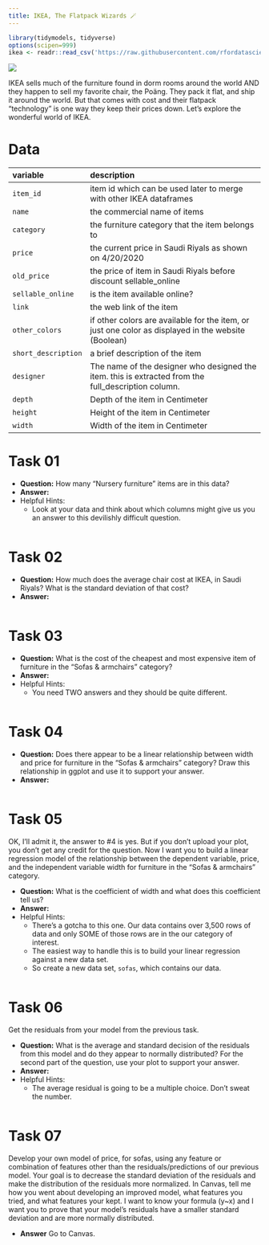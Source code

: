 ```yaml
---
title: IKEA, The Flatpack Wizards 🪄
---
```



```r
library(tidymodels, tidyverse)
options(scipen=999)
ikea <- readr::read_csv('https://raw.githubusercontent.com/rfordatascience/tidytuesday/main/data/2020/2020-11-03/ikea.csv')

```


![](https://camo.githubusercontent.com/104f5fbc4bc9adafe09600e6e8fccd29e263757d59659be6f67c695992205963/68747470733a2f2f6669766574686972747965696768742e636f6d2f77702d636f6e74656e742f75706c6f6164732f323031362f31302f61705f3131343333343830383135342e6a70673f773d353735)

IKEA sells much of the furniture found in dorm rooms around the world AND they
happen to sell my favorite chair, the Poäng. They pack it flat, and ship it
around the world. But that comes with cost and their flatpack "technology" is
one way they keep their prices down. Let's explore the wonderful world of IKEA.



# Data

| variable            | description                                                                                         |
|:--------------------|:----------------------------------------------------------------------------------------------------|
| `item_id`           | item id which can be used later to merge with other IKEA dataframes                                 |
| `name`              | the commercial name of items                                                                        |
| `category`          | the furniture category that the item belongs to                                                     |
| `price`             | the current price in Saudi Riyals as shown on 4/20/2020                                             |
| `old_price`         | the price of item in Saudi Riyals before discount sellable_online                                   |
| `sellable_online`   | is the item available online?                                                                       | 
| `link`              | the web link of the item                                                                            |
| `other_colors`      | if other colors are available for the item, or just one color as displayed in the website (Boolean) |
| `short_description` | a brief description of the item                                                                     |
| `designer`          | The name of the designer who designed the item. this is extracted from the full_description column. |
| `depth`             | Depth of the item in Centimeter                                                                     |
| `height`            | Height of the item in Centimeter                                                                    |
| `width`             | Width of the item in Centimeter                                                                     |



# Task 01

- **Question:** How many "Nursery furniture" items are in this data?
- **Answer:** 
- Helpful Hints:
    - Look at your data and think about which columns might give us you an
      answer to this devilishly difficult question.

```r




```



# Task 02

- **Question:** How much does the average chair cost at IKEA, in Saudi Riyals? What is the standard deviation of that cost?
- **Answer:** 
    
```r


```



# Task 03

- **Question:** What is the cost of the cheapest and most expensive item of
  furniture in the "Sofas & armchairs" category?
- **Answer:** 
- Helpful Hints:
    - You need TWO answers and they should be quite different.

```r


```



# Task 04

- **Question:** Does there appear to be a linear relationship between width and
  price for furniture in the "Sofas & armchairs" category? Draw this
  relationship in ggplot and use it to support your answer.
- **Answer:** 

```r



```



# Task 05

OK, I'll admit it, the answer to #4 is yes. But if you don't upload your plot,
you don't get any credit for the question. Now I want you to build a linear
regression model of the relationship between the dependent variable, price, and
the independent variable width for furniture in the "Sofas & armchairs"
category.

- **Question:** What is the coefficient of width and what does this coefficient tell us?
- **Answer:** 
- Helpful Hints:
    - There's a gotcha to this one. Our data contains over 3,500 rows of data
      and only SOME of those rows are in the our category of interest.
    - The easiest way to handle this is to build your linear regression against
      a new data set.
    - So create a new data set, `sofas`, which contains our data.

```r


```


# Task 06

Get the residuals from your model from the previous task.

- **Question:** What is the average and standard decision of the residuals from
  this model and do they appear to normally distributed? For the second part of
  the question, use your plot to support your answer.
- **Answer:** 
- Helpful Hints:
  - The average residual is going to be a multiple choice. Don't sweat the
    number.

```r



```



# Task 07

Develop your own model of price, for sofas, using any feature or combination of
features other than the residuals/predictions of our previous model. Your goal
is to decrease the standard deviation of the residuals and make the distribution
of the residuals more normalized. In Canvas, tell me how you went about
developing an improved model, what features you tried, and what features your
kept. I want to know your formula (y~x) and I want you to prove that your
model's residuals have a smaller standard deviation and are more normally
distributed.

- **Answer** Go to Canvas.

```r



```
